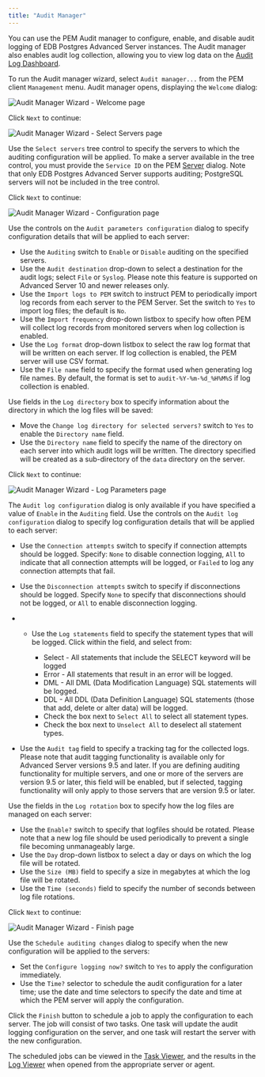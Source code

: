 ```yaml
---
title: "Audit Manager"
---
```


<div id="audit_manager" class="registered_link"></div>

You can use the PEM Audit manager to configure, enable, and disable audit logging of EDB Postgres Advanced Server instances. The Audit manager also enables audit log collection, allowing you to view log data on the [Audit Log Dashboard](01_dashboards/02_audit_log_dashboard/#audit_log_dashboard).

To run the Audit manager wizard, select `Audit manager...` from the PEM client `Management` menu. Audit manager opens, displaying the `Welcome` dialog:

![Audit Manager Wizard - Welcome page](../images/audit_manager_intro.png)

Click `Next` to continue:

![Audit Manager Wizard - Select Servers page](../images/audit_manager_servers.png)

Use the `Select servers` tree control to specify the servers to which the auditing configuration will be applied. To make a server available in the tree control, you must provide the `Service ID` on the PEM [Server](../01_toc_pem_getting_started/07_pem_define_connection/#pem_define_connection) dialog. Note that only EDB Postgres Advanced Server supports auditing; PostgreSQL servers will not be included in the tree control.

Click `Next` to continue:

![Audit Manager Wizard - Configuration page](../images/audit_manager_config1.png)

Use the controls on the `Audit parameters configuration` dialog to specify configuration details that will be applied to each server:

-   Use the `Auditing` switch to `Enable` or `Disable` auditing on the specified servers.
-   Use the `Audit destination` drop-down to select a destination for the audit logs; select `File` or `Syslog`. Please note this feature is supported on Advanced Server 10 and newer releases only.
-   Use the `Import logs to PEM` switch to instruct PEM to periodically import log records from each server to the PEM Server. Set the switch to `Yes` to import log files; the default is `No`.
-   Use the `Import frequency` drop-down listbox to specify how often PEM will collect log records from monitored servers when log collection is enabled.
-   Use the `Log format` drop-down listbox to select the raw log format that will be written on each server. If log collection is enabled, the PEM server will use CSV format.
-   Use the `File name` field to specify the format used when generating log file names. By default, the format is set to `audit-%Y-%m-%d_%H%M%S` if log collection is enabled.

Use fields in the `Log directory` box to specify information about the directory in which the log files will be saved:

-   Move the `Change log directory for selected servers?` switch to `Yes` to enable the `Directory name` field.
-   Use the `Directory name` field to specify the name of the directory on each server into which audit logs will be written. The directory specified will be created as a sub-directory of the `data` directory on the server.

Click `Next` to continue:

![Audit Manager Wizard - Log Parameters page](../images/audit_manager_config2.png)

The `Audit log configuration` dialog is only available if you have specified a value of `Enable` in the `Auditing` field. Use the controls on the `Audit log configuration` dialog to specify log configuration details that will be applied to each server:

-   Use the `Connection attempts` switch to specify if connection attempts should be logged. Specify: `None` to disable connection logging, `All` to indicate that all connection attempts will be logged, or `Failed` to log any connection attempts that fail.

-   Use the `Disconnection attempts` switch to specify if disconnections should be logged. Specify `None` to specify that disconnections should not be logged, or `All` to enable disconnection logging.

-   -   Use the `Log statements` field to specify the statement types that will be logged. Click within the field, and select from:

        -   Select - All statements that include the SELECT keyword will be logged
        -   Error - All statements that result in an error will be logged.
        -   DML - All DML (Data Modification Language) SQL statements will be logged.
        -   DDL - All DDL (Data Definition Language) SQL statements (those that add, delete or alter data) will be logged.
        -   Check the box next to `Select All` to select all statement types.
        -   Check the box next to `Unselect All` to deselect all statement types.

-   Use the `Audit tag` field to specify a tracking tag for the collected logs. Please note that audit tagging functionality is available only for Advanced Server versions 9.5 and later. If you are defining auditing functionality for multiple servers, and one or more of the servers are version 9.5 or later, this field will be enabled, but if selected, tagging functionality will only apply to those servers that are version 9.5 or later.

Use the fields in the `Log rotation` box to specify how the log files are managed on each server:

-   Use the `Enable?` switch to specify that logfiles should be rotated. Please note that a new log file should be used periodically to prevent a single file becoming unmanageably large.
-   Use the `Day` drop-down listbox to select a day or days on which the log file will be rotated.
-   Use the `Size (MB)` field to specify a size in megabytes at which the log file will be rotated.
-   Use the `Time (seconds)` field to specify the number of seconds between log file rotations.

Click `Next` to continue:

![Audit Manager Wizard - Finish page](../images/audit_manager_finish.png)

Use the `Schedule auditing changes` dialog to specify when the new configuration will be applied to the servers:

-   Set the `Configure logging now?` switch to `Yes` to apply the configuration immediately.
-   Use the `Time?` selector to schedule the audit configuration for a later time; use the date and time selectors to specify the date and time at which the PEM server will apply the configuration.

Click the `Finish` button to schedule a job to apply the configuration to each server. The job will consist of two tasks. One task will update the audit logging configuration on the server, and one task will restart the server with the new configuration.

The scheduled jobs can be viewed in the [Task Viewer](18_pem_task_view/#pem_task_view), and the results in the [Log Viewer](18_pem_task_view/01_pem_log_view/#pem_log_view) when opened from the appropriate server or agent.
